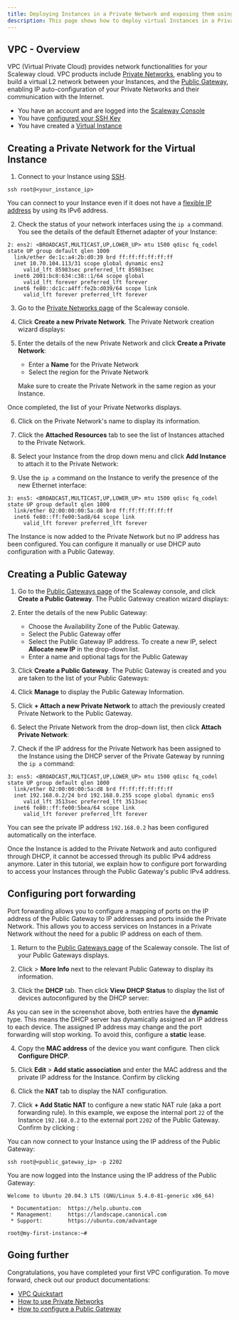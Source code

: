 ```yaml
---
title: Deploying Instances in a Private Network and exposing them using a Public Gateway
description: This page shows how to deploy virtual Instances in a Private Network and expose them using a Public Gateway
---
```


## VPC - Overview

VPC (Virtual Private Cloud) provides network functionalities for your Scaleway cloud. VPC products include [Private Networks](https://www.scaleway.com/en/private-networks/), enabling you to build a virtual L2 network between your Instances, and the [Public Gateway](https://www.scaleway.com/en/public-gateway/), enabling IP auto-configuration of your Private Networks and their communication with the Internet.

<Message type="requirement">

- You have an account and are logged into the [Scaleway Console](https://console.scaleway.com)
- You have [configured your SSH Key](/console/my-project/how-to/create-ssh-key/)
- You have created a [Virtual Instance](https://www.scaleway.com/en/virtual-Instances/)

</Message>

## Creating a Private Network for the Virtual Instance

1. Connect to your Instance using [SSH](https://www.scaleway.com/en/docs/compute/instances/how-to/connect-to-instance/). 

  ```
  ssh root@<your_instance_ip>
  ```

  <Message type="tip">

  You can connect to your Instance even if it does not have a [flexible IP address](https://www.scaleway.com/en/docs/compute/instances/how-to/use-flexips/) by using its IPv6 address.

  </Message>

2. Check the status of your network interfaces using the `ip a` command. You see the details of the default Ethernet adapter of your Instance:

  ```
  2: ens2: <BROADCAST,MULTICAST,UP,LOWER_UP> mtu 1500 qdisc fq_codel state UP group default qlen 1000
    link/ether de:1c:a4:2b:d0:39 brd ff:ff:ff:ff:ff:ff
    inet 10.70.104.113/31 scope global dynamic ens2
       valid_lft 85983sec preferred_lft 85983sec
    inet6 2001:bc8:634:c38::1/64 scope global
       valid_lft forever preferred_lft forever
    inet6 fe80::dc1c:a4ff:fe2b:d039/64 scope link
       valid_lft forever preferred_lft forever
  ```

3. Go to the [Private Networks page](https://console.scaleway.com/private-network/private-networks) of the Scaleway console.

4. Click **Create a new Private Network**. The Private Network creation wizard displays:

  <Lightbox src="scaleway-create-pn.png" alt="" />

5. Enter the details of the new Private Network and click **Create a Private Network**:

    - Enter a **Name** for the Private Network
    - Select the region for the Private Network

    <Message type="note">

    Make sure to create the Private Network in the same region as your Instance.

    </Message>
  
  Once completed, the list of your Private Networks displays.

6. Click on the Private Network's name to display its information. 

7. Click the **Attached Resources** tab to see the list of Instances attached to the Private Network. 

8. Select your Instance from the drop down menu and click **Add Instance** to attach it to the Private Network:

  <Lightbox src="scaleway_add_instance.png" alt="" />

9. Use the `ip a` command on the Instance to verify the presence of the new Ethernet interface: 

  ```
  3: ens5: <BROADCAST,MULTICAST,UP,LOWER_UP> mtu 1500 qdisc fq_codel state UP group default qlen 1000
    link/ether 02:00:00:00:5a:d8 brd ff:ff:ff:ff:ff:ff
    inet6 fe80::ff:fe00:5ad8/64 scope link
       valid_lft forever preferred_lft forever
  ```

The Instance is now added to the Private Network but no IP address has been configured. You can configure it manually or use DHCP auto configuration with a Public Gateway. 

## Creating a Public Gateway

1. Go to the [Public Gateways page](https://console.scaleway.com/public-gateway/public-gateways) of the Scaleway console, and click **Create a Public Gateway**. The Public Gateway creation wizard displays:

  <Lightbox src="scaleway-create-pg.png" alt="" />

2. Enter the details of the new Public Gateway: 

    - Choose the Availability Zone of the Public Gateway.
    - Select the Public Gateway offer
    - Select the Public Gateway IP address. To create a new IP, select **Allocate new IP** in the drop-down list. 
    - Enter a name and optional tags for the Public Gateway

3. Click **Create a Public Gateway**. The Public Gateway is created and you are taken to the list of your Public Gateways:

  <Lightbox src="scaleway_vpc_public_gateway_list.png" alt="" />

4. Click **Manage** to display the Public Gateway Information. 

5. Click **+ Attach a new Private Network** to attach the previously created Private Network to the Public Gateway.

6. Select the Private Network from the drop-down list, then click **Attach Private Network**:

  <Lightbox src="scaleway_vpc_public_gateway_attach_network.png" alt="" /> 

7. Check if the IP address for the Private Network has been assigned to the Instance using the DHCP server of the Private Gateway by running the `ip a` command: 

  ```
  3: ens5: <BROADCAST,MULTICAST,UP,LOWER_UP> mtu 1500 qdisc fq_codel state UP group default qlen 1000
    link/ether 02:00:00:00:5a:d8 brd ff:ff:ff:ff:ff:ff
    inet 192.168.0.2/24 brd 192.168.0.255 scope global dynamic ens5
       valid_lft 3513sec preferred_lft 3513sec
    inet6 fe80::ff:fe00:5bea/64 scope link 
       valid_lft forever preferred_lft forever
  ```

  You can see the private IP address `192.168.0.2` has been configured automatically on the interface.

  <Message type="note">

  Once the Instance is added to the Private Network and auto configured through DHCP, it cannot be accessed through its public IPv4 address anymore. Later in this tutorial, we explain how to configure port forwarding to access your Instances through the Public Gateway's public IPv4 address.

  </Message>

## Configuring port forwarding 

Port forwarding allows you to configure a mapping of ports on the IP address of the Public Gateway to IP addresses and ports inside the Private Network. This allows you to access services on Instances in a Private Network without the need for a public IP address on each of them. 

1. Return to the [Public Gateways page](https://console.scaleway.com/public-gateway/public-gateways) of the Scaleway console. The list of your Public Gateways displays. 

2. Click <Icon name="more" /> > **More Info** next to the relevant Public Gateway to display its information. 

3. Click the **DHCP** tab. Then click **View DHCP Status** to display the list of devices autoconfigured by the DHCP server: 

  <Lightbox src="scaleway_vpc_dhcp_status.png" />

  <Message type="tip">

  As you can see in the screenshot above, both entries have the **dynamic** type. This means the DHCP server has dynamically assigned an IP address to each device. The assigned IP address may change and the port forwarding will stop working. To avoid this, configure a **static** lease. 

  </Message>

4. Copy the **MAC address** of the device you want configure. Then click **Configure DHCP**.

5. Click **Edit** > **Add static association** and enter the MAC address and the private IP address for the Instance. Confirm by clicking <Icon name="validate" />

  <Lightbox src="scaleway_vpc_static_dhcp.png" />

6. Click the **NAT** tab to display the NAT configuration. 

7. Click **+ Add Static NAT** to configure a new static NAT rule (aka a port forwarding rule). In this example, we expose the internal port `22` of the Instance `192.168.0.2` to the external port `2202` of the Public Gateway. Confirm by clicking <Icon name="validate" />:

  <Lightbox src="scaleway_vpc_static_nat.png" />

You can now connect to your Instance using the IP address of the Public Gateway: 

```
ssh root@<public_gateway_ip> -p 2202
```

You are now logged into the Instance using the IP address of the Public Gateway: 

```
Welcome to Ubuntu 20.04.3 LTS (GNU/Linux 5.4.0-81-generic x86_64)

 * Documentation:  https://help.ubuntu.com
 * Management:     https://landscape.canonical.com
 * Support:        https://ubuntu.com/advantage

root@my-first-instance:~#
```

## Going further

Congratulations, you have completed your first VPC configuration. To move forward, check out our product documentations: 

* [VPC Quickstart](https://www.scaleway.com/en/docs/network/vpc/quickstart/)
* [How to use Private Networks](https://www.scaleway.com/en/docs/compute/instances/how-to/use-private-networks)
* [How to configure a Public Gateway](https://www.scaleway.com/en/docs/network/vpc/how-to/configure-a-public-gateway/)
